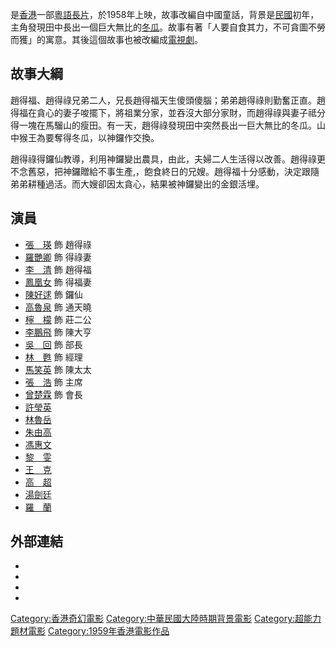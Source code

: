 {{Otheruses|subject=1958年上映的香港粤语长片《大冬瓜》|other=与此名称相似的其它条目|大冬瓜_(消歧義)}}
{{expert|time=2015-11-27T12:09:09+00:00}}
{{Infobox Film
|片名          = 大冬瓜
|電影原名      = ''{{lang|en|The Giant Gourd}}''
|圖像          = 
|圖像說明      = 
|導演          = [[吳回_(香港)|吳　回]]
|監製          = 
|製片          = 張　鐵、區銘信
|編劇          = 張　文
|劇本          = 
|故事          = 
|原著          = 
|旁白          = 
|統籌          = 
|主演          = [[張瑛|張　瑛]]<br>[[羅艷卿|羅艷卿]]<br>[[李清_(演員)|李　清]]<br>[[鳳凰女|鳳凰女]]<br>[[陳好逑|陳好逑]]
|副標題        = 
|片尾曲        = 
|配樂          = 王居仁
|攝影          = 鄒志俠
|剪輯          = 鄒志俠
|製片商        = 華僑影業公司<br>華達製片廠
|發行商        = 
|上映日期      = {{film date|1958|3|27}}
|發行日期      = 
|片長          = 
|產地          = {{英屬香港電影}}
|語言          = 粵語
|官方網站      = 
|預算          = 
|票房          = 
|前集          = 
|續集          = 
|中國大陸片名  = 
|香港片名      = 
|澳門片名      = 
|台灣片名      = 
|新馬片名      = 
|sarft_id    = 
|amg_id      = 
|imdb_id     = tt0207399
}}
{{engname|《大冬瓜》|''The Giant Gourd''}}是[[香港|香港]]一部[[粵語長片|粵語長片]]，於1958年上映，故事改編自中國童話，背景是[[民國紀元|民國]]初年，主角發現田中長出一個巨大無比的[[冬瓜|冬瓜]]。故事有著「人要自食其力，不可貪圖不勞而獲」的寓意。其後這個故事也被改編成[[大冬瓜_(電視劇)|電視劇]]。

==故事大綱==
趙得福、趙得祿兄弟二人，兄長趙得福天生傻頭傻腦；弟弟趙得祿則勤奮正直。趙得福在貪心的妻子唆擺下，將祖業分家，並吞沒大部分家財，而趙得祿與妻子祗分得一塊在馬騮山的瘦田。有一天，趙得祿發現田中突然長出一巨大無比的冬瓜。山中猴王為要奪得冬瓜，以神鑼作交換。

趙得祿得鑼仙教導，利用神鑼變出農具，由此，夫婦二人生活得以改善。趙得祿更不念舊惡，把神鑼贈給不事生產,，飽食終日的兄嫂。趙得福十分感動，決定跟隨弟弟耕種過活。而大嫂卻因太貪心，結果被神鑼變出的金銀活埋。


==演員==
* [[張瑛|張　瑛]] 飾 趙得祿
* [[羅艷卿|羅艷卿]] 飾 得祿妻
* [[李清_(演員)|李　清]] 飾 趙得福
* [[鳳凰女|鳳凰女]] 飾 得福妻
* [[陳好逑|陳好逑]] 飾 鑼仙
* [[高魯泉|高魯泉]] 飾 通天曉
* [[檸檬|檸　檬]] 飾 莊二公
* [[李鵬飛_(演員)|李鵬飛]] 飾 陳大亨
* [[吳回|吳　回]] 飾 部長
* [[林甦|林　甦]] 飾 經理
* [[馬笑英|馬笑英]] 飾 陳太太
* [[張浩|張　浩]] 飾 主席
* [[曾楚霖|曾楚霖]] 飾 會長
* [[許瑩英|許瑩英]]
* [[林魯岳|林魯岳]]
* [[朱由高|朱由高]]
* [[馮惠文|馮惠文]]
* [[黎雯|黎　雯]]
* [[王克|王　克]]
* [[高超|高　超]]
* [[湯劍廷|湯劍廷]]
* [[羅蘭_(香港)|羅　蘭]]

==外部連結==
*{{hkmdb title|2628}}
*{{Mtime|33588}}
*{{douban}}
*{{imdb title|0207399}}

[[Category:香港奇幻電影|Category:香港奇幻電影]]
[[Category:中華民國大陸時期背景電影|Category:中華民國大陸時期背景電影]]
[[Category:超能力題材電影|Category:超能力題材電影]]
[[Category:1959年香港電影作品|Category:1959年香港電影作品]]
